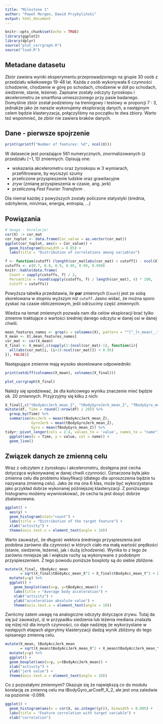 ```yaml
---
title: "Milestone 1"
author: "Paweł Morgen, Dawid Przybyliński"
output: html_document
---
```


```r
knitr::opts_chunk$set(echo = TRUE)
library(ggplot2)
library(dplyr)
source("plot_corrgraph.R")
source("load.R")
```

## Metadane datasetu

Zbiór zawiera wyniki eksperymentu przeprowadzonego na grupie 30 osób z przedziału wikekowego 19-48 lat. Każda z osób wykonywała 6 czynności (chodzenie, chodzenie w górę po schodach, chodzenie w dół po schodach, siedzenie, stanie, leżenie). Zapisane zostały odczyty żyroskopu i akcelerometru ze smartfona umieszczonego przy pasie badanego. Domyślnie zbiór został podzielony na treningowy i testowy w proporcji 7 : 3, jednakże jako że narazie wykonujemy eksplorację danych, a następnym celem będzie klasteryzacja, połączyliśmy na początku te dwa zbiory. Warto też wspomnieć, że zbiór nie zawiera braków danych. 

## Dane - pierwsze spojrzenie

```r
print(sprintf("Number of features: %d", ncol(X)))
```

W datasecie jest porażające 561 numerycznych, znormalizowanych (z przedziału $[-1,1]$) zmiennych. Opisują one:

 * wskazania akcelerometru oraz żyroskopu w 3 wymiarach, przefiltrowane, by wyciszyć szumy
 * przeliczone przyspieszenie ludzkie oraz grawitacyjne 
 * *zryw* (zmianę przyspieszenia w czasie, ang. *jerk*)
 * przeliczoną *Fast Fourier Transform* .

Dla niemal każdej z powyższych zostały policzone statystyki (średnia, odchylenie, min/max, energia, entropia, ...)

## Powiązania 

```r
# Uwaga - korelacje!
cor(X) -> cor_mat
cor_toplot <- data.frame(Cor_value = as.vector(cor_mat))
ggplot(cor_toplot, aes(x = Cor_value)) +
  geom_histogram(binwidth = 0.05) +
  labs(title = "Distribution of correlations among variables")

f <- function(cutoff) (length(cor_mat[abs(cor_mat) > cutoff]) - ncol(X))
cutoffs <- c(0.7, 0.8, 0.9, 0.95, 0.99, 0.999)
knitr::kable(data.frame(
  Count = sapply(cutoffs, f) / 2,
  Percentile = round(sapply(cutoffs, f) / length(cor_mat), 4) * 100,
  Cutoff = cutoffs))
```

Powyższa tabelka przedstawia, ile **par** zmiennych (`Count`) jest ze sobą skorelowana w stopniu wyższym niż `cutoff`. Jasno widać, że można sporo zyskać na czasie obliczeniowym, jeśli odrzucimy część zmiennych. 

Wiedza na temat zmiennych pozwala nam dla celów eksploracji brać tylko zmienne traktujące o wartości średniej danego odczytu w danej osi w danej chwili.

```r
mean_features_names <- grep(x = colnames(X), pattern = "^[^_]+_mean(_.*)?$", value = TRUE)
X_mean <- X[,mean_features_names]
cor_mat <- cor(X_mean)
X_final <- X_mean[,c(sapply(1:(ncol(cor_mat)-1), function(i){
  all(abs(cor_mat[i, (i+1):ncol(cor_mat)]) < 0.95)
}), FALSE)]
```
Następujące zmienne mają wysoko skorelowane odpowiedniki:
```r
print(setdiff(colnames(X_mean), colnames(X_final)))
```
```r
plot_corrgraph(X_final)

```

Należy się spodziewać, że dla końcowego wyniku znaczenie mieć będzie ok. 20 zmiennych.
Przyjrzyjmy się kilku z nich:

```r
X_final[,c("tBodyAccJerk_mean_Z", "tBodyGyroJerk_mean_Z", "fBodyGyro_mean_Z")] -> df
mutate(df, Time = round(1:nrow(df) / 20)) %>%
  group_by(Time) %>%
  summarise(AccJerk = mean(tBodyAccJerk_mean_Z),
            GyroJerk = mean(tBodyGyroJerk_mean_Z),
            Gyro = mean(fBodyGyro_mean_Z)) %>%
tidyr::pivot_longer(cols = 2:4, values_to = 'value', names_to = "name") %>%
  ggplot(aes(x = Time, y = value, col = name)) +
  geom_line()
```

## Związek danych ze zmienną celu

Wraz z odczytem z żyroskopu i akcelerometru, dostępna jest cecha dotycząca wykonywanej w danej chwili czynności. Oznaczona była jako zmienna celu dla problemu klasyfikacji (dlatego dla uproszczenia będzie tu nazywana zmienną celu). Jako że ma ona 6 klas, może być wykorzystana jako przykład dobrze wykonanej późniejszej klasteryzacji. Z poniższego histogramu możemy wywnioskować, że cecha ta jest dosyć dobrze zbalansowana.

```r
ggplot() +
  aes(y) +
  geom_histogram(stat="count") +
  labs(title = "Distribution of the target feature") +
  xlab("activity") +
  theme(axis.text.x = element_text(angle = 10))

```

Warto zauważyć, że długość wektora średniego przyspieszenia jest podobna zarówno dla czynności w których ciało ma małą wartość prędkości (stanie, siedzenie, leżenie), jak i dużą (chodzenie). Wynika to z tego że zarówno mniejsze jak i większe ruchy są wykonywane z podobnym przyspieszeniem. Z tego powodu poniższe boxploty są do siebie zbliżone.

```r
mutate(X_final, tBodyAcc_mean 
       = sqrt(X_final$tBodyAcc_mean_X^2 + X_final$tBodyAcc_mean_Y^2 + X_final$tBodyAcc_mean_Z^2)) %>%
  mutate(y=y) %>%
  ggplot() +
    geom_boxplot(aes(x=y, y=tBodyAcc_mean)) +
    labs(title = "Average body acceleration") +
    xlab("activity") +
    ylab("acceleration absolute value") +
    theme(axis.text.x = element_text(angle = 10))
```

Zwrócmy zatem uwagę na analogiczne odczyty dotyczące zrywu. Tutaj da się już zauważyć, iż w przypadku siedzenia lub leżenia mediana znalazła się niżej niż dla innych czynności, co daje nadzieję że wykorzystane w następych etapach algorytmy klasteryzacji dadzą wynik zbliżony do tego opisanego zmienną celu.

```r
mutate(X_mean, tBodyAccJerk_mean 
       = sqrt(X_mean$tBodyAccJerk_mean_X^2 + X_mean$tBodyAccJerk_mean_Y^2 + X_mean$tBodyAccJerk_mean_Z^2)) %>%
  mutate(y=y) %>%
  ggplot() +
  geom_boxplot(aes(x=y, y=tBodyAccJerk_mean)) +
  xlab("activity") +
  ylab("jerk value") +
  theme(axis.text.x = element_text(angle = 10))
```

Co z pozostałymi zmiennymi? Okazuje się że największą co do modułu korelację ze zmienną celu ma tBodyGyro_arCoeff_X_2, ale jest ona zaledwie na poziomie -0.099.

```r
ggplot() +
  geom_histogram(aes(x = cor(X, as.integer(y))), binwidth = 0.005) +
  labs(title = "Feature correlation with target variable") +
  xlab("correlation")
```
